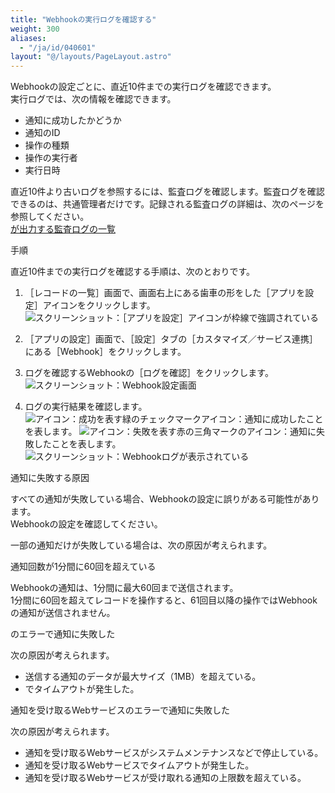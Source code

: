 ```yaml
---
title: "Webhookの実行ログを確認する"
weight: 300
aliases:
  - "/ja/id/040601"
layout: "@/layouts/PageLayout.astro"
---
```




Webhookの設定ごとに、直近10件までの実行ログを確認できます。  
実行ログでは、次の情報を確認できます。

* 通知に成功したかどうか
* 通知のID
* 操作の種類
* 操作の実行者
* 実行日時

直近10件より古いログを参照するには、監査ログを確認します。監査ログを確認できるのは、<Slash />共通管理者だけです。記録される監査ログの詳細は、次のページを参照してください。  
[<Kintone />が出力する監査ログの一覧](/k/ja/id/040810.html)

<Heading id="set_webhook_webhook_logs_10">手順</Heading>

直近10件までの実行ログを確認する手順は、次のとおりです。

1. <Wovn>［レコードの一覧］</Wovn>画面で、画面右上にある歯車の形をした<Wovn>［アプリを設定］</Wovn>アイコンをクリックします。  
   <Img src="/k/kintone/img/settings_new_icon.png" alt="スクリーンショット：［アプリを設定］アイコンが枠線で強調されている" />

1. <Wovn>［アプリの設定］</Wovn>画面で、<Wovn>［設定］</Wovn>タブの<Wovn>［カスタマイズ／サービス連携］</Wovn>にある<Wovn>［Webhook］</Wovn>をクリックします。

1. ログを確認するWebhookの<Wovn>［ログを確認］</Wovn>をクリックします。
   <Img src="/k/kintone/img-ja/webhook_logs_img5.png" alt="スクリーンショット：Webhook設定画面" />

1. ログの実行結果を確認します。  
   <Img src="/k/kintone/img/webhook_logs_img3.png" alt="アイコン：成功を表す緑のチェックマークアイコン" />：通知に成功したことを表します。
   <Img src="/k/kintone/img/webhook_logs_img2.png" alt="アイコン：失敗を表す赤の三角マークのアイコン" />：通知に失敗したことを表します。
   <Img src="/k/kintone/img-ja/webhook_logs_img4.png" alt="スクリーンショット：Webhookログが表示されている" />

<Heading id="set_webhook_webhook_logs_20">通知に失敗する原因</Heading>

すべての通知が失敗している場合、Webhookの設定に誤りがある可能性があります。  
Webhookの設定を確認してください。

一部の通知だけが失敗している場合は、次の原因が考えられます。

<Heading level={3} id="set_webhook_webhook_logs_2010">通知回数が1分間に60回を超えている</Heading>

Webhookの通知は、1分間に最大60回まで送信されます。  
1分間に60回を超えてレコードを操作すると、61回目以降の操作ではWebhookの通知が送信されません。

<Heading level={3} id="set_webhook_webhook_logs_2020"><Kintone />のエラーで通知に失敗した</Heading>

次の原因が考えられます。

* 送信する通知のデータが最大サイズ（1MB）を超えている。
* <Kintone />でタイムアウトが発生した。

<Heading level={3} id="set_webhook_webhook_logs_2030">通知を受け取るWebサービスのエラーで通知に失敗した</Heading>

次の原因が考えられます。

* 通知を受け取るWebサービスがシステムメンテナンスなどで停止している。
* 通知を受け取るWebサービスでタイムアウトが発生した。
* 通知を受け取るWebサービスが受け取れる通知の上限数を超えている。
